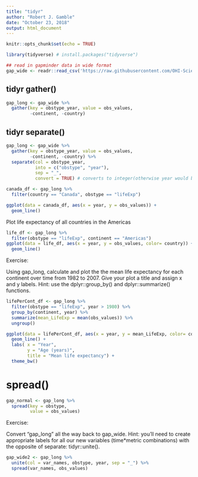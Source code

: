 ```yaml
---
title: "tidyr"
author: "Robert J. Gamble"
date: "October 23, 2018"
output: html_document
---
```


```r
knitr::opts_chunk$set(echo = TRUE)
```

```r
library(tidyverse) # install.packages("tidyverse")

## read in gapminder data in wide format
gap_wide <- readr::read_csv('https://raw.githubusercontent.com/OHI-Science/data-science-training/master/data/gapminder_wide.csv')

```


## tidyr gather()
```r
gap_long <- gap_wide %>% 
  gather(key = obstype_year, value = obs_values, 
         -continent, -country)


```


## tidyr separate()
```r
gap_long <- gap_wide %>% 
  gather(key = obstype_year, value = obs_values, 
         -continent, -country) %>% 
  separate(col = obstype_year, 
           into = c("obstype", "year"), 
           sep = "_",
           convert = TRUE) # converts to integer(otherwise year would be characters)


```

```r
canada_df <- gap_long %>% 
  filter(country == "Canada", obstype == "lifeExp")

ggplot(data = canada_df, aes(x = year, y = obs_values)) +
  geom_line()
```

Plot life expectancy of all countries in the Americas

```r
life_df <- gap_long %>% 
  filter(obstype == "lifeExp", continent == "Americas")
ggplot(data = life_df, aes(x = year, y = obs_values, color= country)) +
  geom_line()


```

Exercise: 

Using gap_long, calculate and plot the the mean life expectancy for each continent over time from 1982 to 2007. Give your plot a title and assign x and y labels. Hint: use the dplyr::group_by() and dplyr::summarize() functions.

```r

lifePerCont_df <- gap_long %>% 
  filter(obstype == "lifeExp", year > 1980) %>% 
  group_by(continent, year) %>%
  summarize(mean_LifeExp = mean(obs_values)) %>%
  ungroup()

ggplot(data = lifePerCont_df, aes(x = year, y = mean_LifeExp, color= continent)) +
  geom_line() +
  labs( x = "Year",
        y = "Age (years)",
        title = "Mean life expectancy") +
  theme_bw()


```

# spread()
```r

gap_normal <- gap_long %>%  
  spread(key = obstype,
         value = obs_values)
```

Exercise:

Convert “gap_long” all the way back to gap_wide. Hint: you’ll need to create appropriate labels for all our new variables (time*metric combinations) with the opposite of separate: tidyr::unite().

```r

gap_wide2 <- gap_long %>% 
  unite(col = var_names, obstype, year, sep = "_") %>% 
  spread(var_names, obs_values)
```

